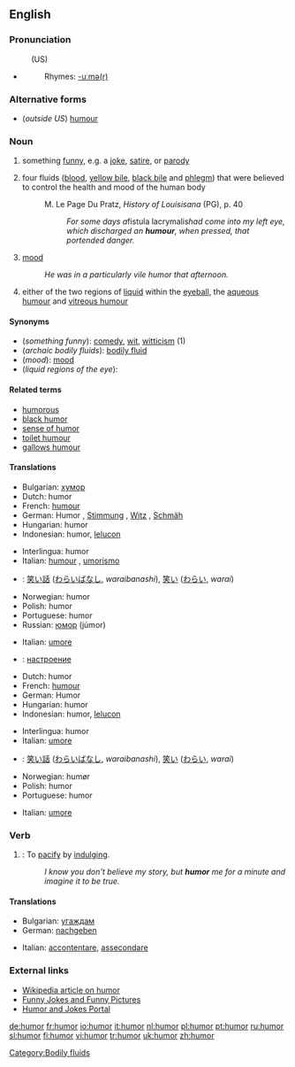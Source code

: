 {{see|humør}}
{{wikipedia}}
==English==

===Pronunciation===
:(US) {{SAMPA|/hjumO@r/}}
*{{audio|en-us-humor.ogg|Audio (US)}}
*:Rhymes: [[Rhymes:English:-uːmə(r)|-uːmə(r)]]

===Alternative forms===
*(''outside US'') [[humour]]<!-- what about canada? not sure which they use -->

===Noun===
{{en-noun}}

# something [[funny]], e.g. a [[joke]], [[satire]], or [[parody]]
# {{archaic}} four fluids ([[blood]], [[yellow bile]], [[black bile]] and [[phlegm]]) that were believed to control the health and mood of the human body
#:M. Le Page Du Pratz, ''History of Louisisana'' (PG), p. 40
#:: ''For some days a ''fistula lacrymalis'' had come into my left eye, which discharged an '''humour''', when pressed, that portended danger.''
# [[mood]]
#: ''He was in a particularly vile humor that afternoon.''
# either of the two regions of [[liquid]] within the [[eyeball]], the [[aqueous humour]] and [[vitreous humour]]

====Synonyms====
* (''something funny''): [[comedy]], [[wit]], [[witticism]] (1)
* (''archaic bodily fluids''): [[bodily fluid]]
* (''mood''): [[mood]]
* (''liquid regions of the eye''):

====Related terms====
*[[humorous]]
*[[black humor]]
*[[sense of humor]]
*[[toilet humour]]
*[[gallows humour]]

====Translations====
{{rfc|I split the translation table up by definition, but even looking at the history, it's difficult to tell whether editors knew which definition they were associating with each translation.}}
{{trans-top|something funny}}
*Bulgarian: [[хумор]] {{m}}
*Dutch: humor {{m}}
*French: [[humour]] {{m}}
*German: Humor {{m}}, [[Stimmung]] {{f}}, [[Witz]] {{m}}, [[Schmäh]] {{m}}
*Hungarian: humor
*Indonesian: humor, [[lelucon]]
{{trans-mid}}
*Interlingua: humor
*Italian: [[humour]] {{m}}, [[umorismo]] {{m}}
*{{ttbc|Japanese}}: [[笑い話]] ([[わらいばなし]], ''waraibanashi''), [[笑い]] ([[わらい]], ''warai'')
*Norwegian: humor {{m}}
*Polish: humor {{m}}
*Portuguese: humor {{m}}
*Russian: [[юмор]] (júmor) {{m}}
{{trans-bottom}}

{{trans-top|archaic bodily fluids}}
*Italian: [[umore]] {{m}}
{{trans-mid}}
{{trans-bottom}}

{{trans-top|mood}}
*{{ttbc|Bulgarian}}: [[настроение]] {{n}}
*Dutch: humor {{m}}
*French: [[humour]] {{m}}
*German: Humor {{m}}
*Hungarian: humor
*Indonesian: humor, [[lelucon]]
{{trans-mid}}
*Interlingua: humor
*Italian: [[umore]] {{m}}
*{{ttbc|Japanese}}: [[笑い話]] ([[わらいばなし]], ''waraibanashi''), [[笑い]] ([[わらい]], ''warai'')
*Norwegian: humør {{n}}
*Polish: humor {{M}}
*Portuguese: humor {{m}}
{{trans-bottom}}

{{trans-top|liquid regions of the eye}}
*Italian: [[umore]] {{m}}
{{trans-mid}}

{{trans-bottom}}

===Verb===
{{en-verb}}

# {{transitive}}: To [[pacify]] by [[indulge|indulging]].
#:''I know you don't believe my story, but '''humor''' me for a minute and imagine it to be true.''

====Translations====
{{top}}
*Bulgarian: [[угаждам]]
*German: [[nachgeben]]
{{mid}}
*Italian: [[accontentare]], [[assecondare]]
{{bottom}}

===External links===
*[[w:Humour|Wikipedia article on humor]]
*[http://www.funnies.com Funny Jokes and Funny Pictures]
*[http://www.laughnetwork.com Humor and Jokes Portal]

[[Category:Bodily fluids]]

[[de:humor]]
[[fr:humor]]
[[io:humor]]
[[it:humor]]
[[nl:humor]]
[[pl:humor]]
[[pt:humor]]
[[ru:humor]]
[[sl:humor]]
[[fi:humor]]
[[vi:humor]]
[[tr:humor]]
[[uk:humor]]
[[zh:humor]]